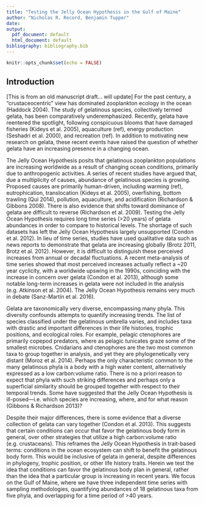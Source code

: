 ```yaml
---
title: "Testing the Jelly Ocean Hypothesis in the Gulf of Maine"
author: "Nicholas R. Record, Benjamin Tupper"
date: 
output:
  pdf_document: default
  html_document: default
bibliography: bibliography.bib
---
```


```r
knitr::opts_chunk$set(echo = FALSE)
```

## Introduction

[This is from an old manuscript draft... will update] For the past century, a “crustaceocentric” view has dominated zooplankton ecology in the ocean (Haddock 2004). The study of gelatinous species, collectively termed gelata, has been comparatively underemphasized. Recently, gelata have reentered the spotlight, following conspicuous blooms that have damaged fisheries (Kideys et al. 2005), aquaculture (ref), energy production (Seshadri et al. 2000), and recreation (ref). In addition to motivating new research on gelata, these recent events have raised the question of whether gelata have an increasing presence in a changing ocean.

The Jelly Ocean Hypothesis posits that gelatinous zooplankton populations are increasing worldwide as a result of changing ocean conditions, primarily due to anthropogenic activities. A series of recent studies have argued that, due a multiplicity of causes, abundance of gelatinous species is growing. Proposed causes are primarily human-driven, including warming (ref), eutrophication, translocation (Kideys et al. 2005), overfishing, bottom trawling (Qui 2014), pollution, aquaculture, and acidification (Richardson & Gibbons 2008). There is also evidence that shifts toward dominance of gelata are difficult to reverse (Richardson et al. 2009). Testing the Jelly Ocean Hypothesis requires long time series (>20 years) of gelata abundances in order to compare to historical levels. The shortage of such datasets has left the Jelly Ocean Hypothesis largely unsupported (Condon et al. 2012). In lieu of time series, studies have used qualitative data such as news reports to demonstrate that gelata are increasing globally (Brotz 2011, Brotz et al. 2012). However, it is difficult to distinguish these perceived increases from annual or decadal fluctuations. A recent meta-analysis of time series showed that most perceived increases actually reflect a ~20 year cyclicity, with a worldwide upswing in the 1990s, coinciding with the increase in concern over gelata (Condon et al. 2013), although some notable long-term increases in gelata were not included in the analysis (e.g. Atkinson et al. 2004). The Jelly Ocean Hypothesis remains very much in debate (Sanz-Martín et al. 2016).

Gelata are taxonomically very diverse, encompassing many phyla. This diversity confounds attempts to quantify increasing trends. The list of  species classified under the gelatinous umbrella varies, and includes taxa with drastic and important differences in their life histories, trophic positions, and ecological roles. For example, pelagic ctenophores are primarily copepod predators, where as pelagic tunicates graze some of the smallest microbes. Cnidarians and ctenophores are the two most common taxa to group together in analysis, and yet they are phylogenetically very distant (Moroz et al. 2014). Perhaps the only characteristic common to the many gelatinous phyla is a body with a high water content, alternatively expressed as a low carbon:volume ratio. There is no a priori reason to expect that phyla with such striking differences and perhaps only a superficial similarity should be grouped together with respect to their temporal trends. Some have suggested that the Jelly Ocean Hypothesis is ill-posed—i.e. which species are increasing, where, and for what reason (Gibbons & Richardson 2013)?

Despite their major differences, there is some evidence that a diverse collection of gelata can vary together (Condon et al. 2013). This suggests that certain conditions can occur that favor the gelatinous body form in general, over other strategies that utilize a high carbon:volume ratio (e.g. crustaceans). This reframes the Jelly Ocean Hypothesis in trait-based terms: conditions in the ocean ecosystem can shift to benefit the gelatinous body form. This would be inclusive of gelata in general, despite differences in phylogeny, trophic position, or other life history traits. Herein we test the idea that conditions can favor the gelatinous body plan in general, rather than the idea that a particular group is increasing in recent years. We focus on the Gulf of Maine, where we have three independent time series with sampling methodologies, quantifying abundances of 18 gelatinous taxa from five phyla, and overlapping for a time period of >40 years. 
